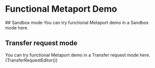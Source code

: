 




# Functional Metaport Demo

<Grid container spacing={2}>
  <Grid className="fl-centered" item md={7}>
    ## Sandbox mode
    You can try functional Metaport demo in a Sandbox mode here.
    <Meta of={WidgetStories} />
    <Canvas of={WidgetStories.WidgetDemo} />
  </Grid>
  <Grid className="fl-centered" item md={5}>

## Transfer request mode
  You can try functional Metaport demo in a Transfer request mode here. 
  {TransferRequestEditor()}
  </Grid>
</Grid>
